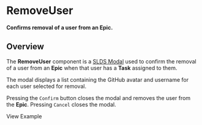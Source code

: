 
<Meta title="Epics/RemoveUser/Docs" />

# RemoveUser

**Confirms removal of a user from an Epic.**

## Overview

The **RemoveUser** component is a
[SLDS Modal](http://design-system-react-components.herokuapp.com/?path=/story/sldsmodal--modal-with-custom-parent-node)
used to confirm the removal of a user from an **Epic** when that user has a
**Task** assigned to them.

The modal displays a list containing the GitHub avatar and username for each
user selected for removal.

Pressing the `Confirm` button closes the modal and removes the user from the
**Epic**. Pressing `Cancel` closes the modal.

<LinkTo kind="Epics/RemoveUser/Example">View Example</LinkTo>
